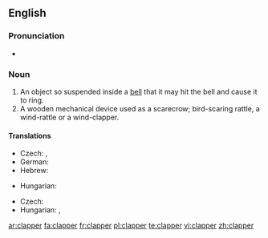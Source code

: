 ==English==

===Pronunciation===
* {{rhymes|æpə(r)}}

===Noun===
{{en-noun}}

# An object so suspended inside a [[bell]] that it may hit the bell and cause it to ring.
# A wooden mechanical device used as a scarecrow; bird-scaring rattle, a wind-rattle or a wind-clapper.

====Translations====
{{trans-top|the tongue of a bell}}
* Czech: {{t|cs|srdce zvonu}}, {{t+|cs|srdce}}
* German: {{t+|de|Klöppel|m}}
* Hebrew: {{t+|he|ענבל|m|tr=inbal|sc=Hebr}}
{{trans-mid}}
* Hungarian: {{t|hu|harangnyelv}}
{{trans-bottom}}

{{trans-top|rattle}}
* Czech: {{t|cs|řehtačka|f}}
* Hungarian: {{t|hu|kereplő}}, {{t-|hu|szélkelep}}
{{trans-mid}}
{{trans-bottom}}

[[ar:clapper]]
[[fa:clapper]]
[[fr:clapper]]
[[pl:clapper]]
[[te:clapper]]
[[vi:clapper]]
[[zh:clapper]]